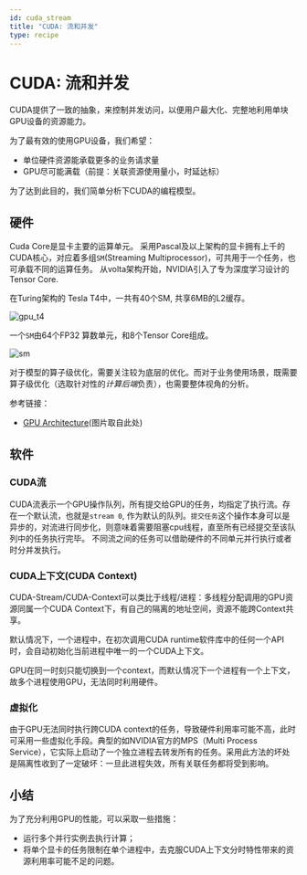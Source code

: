 ```yaml
---
id: cuda_stream
title: "CUDA: 流和并发"
type: recipe
---
```


# CUDA: 流和并发

CUDA提供了一致的抽象，来控制并发访问，以便用户最大化、完整地利用单块GPU设备的资源能力。 



为了最有效的使用GPU设备，我们希望：
- 单位硬件资源能承载更多的业务请求量
- GPU尽可能满载（前提：关联资源使用量小，时延达标）

为了达到此目的，我们简单分析下CUDA的编程模型。
## 硬件

Cuda Core是显卡主要的运算单元。 
采用Pascal及以上架构的显卡拥有上千的CUDA核心，对应着多组`SM`(Streaming Multiprocessor)，可共用于一个任务，也可承载不同的运算任务。
从volta架构开始，NVIDIA引入了专为深度学习设计的Tensor Core. 

在Turing架构的 Tesla T4中，一共有40个SM, 共享6MB的L2缓存。

![gpu_t4](https://tvm.d2l.ai/_images/gpu_t4.svg)

一个`SM`由64个FP32 算数单元，和8个Tensor Core组成。

![sm](https://tvm.d2l.ai/_images/gpu_sm.svg)




对于模型的算子级优化，需要关注较为底层的优化。而对于业务使用场景，既需要算子级优化（选取针对性的*计算后端*负责），也需要整体视角的分析。

参考链接：
- [GPU Architecture](https://tvm.d2l.ai/chapter_gpu_schedules/arch.html)(图片取自此处)

## 软件

### CUDA流
CUDA流表示一个GPU操作队列，所有提交给GPU的任务，均指定了执行流。存在一个默认流，也就是`stream 0`, 作为默认的队列。`提交任务`这个操作本身可以是异步的，对流进行同步化，则意味着需要阻塞cpu线程，直至所有已经提交至该队列中的任务执行完毕。
不同流之间的任务可以借助硬件的不同单元并行执行或者时分并发执行。 

### CUDA上下文(CUDA Context)
CUDA-Stream/CUDA-Context可以类比于线程/进程：多线程分配调用的GPU资源同属一个CUDA Context下，有自己的隔离的地址空间，资源不能跨Context共享。

默认情况下，一个进程中，在初次调用CUDA runtime软件库中的任何一个API时，会自动初始化当前进程中唯一的一个CUDA上下文。

GPU在同一时刻只能切换到一个context，而默认情况下一个进程有一个上下文，故多个进程使用GPU，无法同时利用硬件。

### 虚拟化
由于GPU无法同时执行跨CUDA context的任务，导致硬件利用率可能不高，此时可采用一些虚拟化手段。典型的如NVIDIA官方的MPS（Multi Process Service），它实际上启动了一个独立进程去转发所有的任务。采用此方法的坏处是隔离性收到了一定破坏：一旦此进程失效，所有关联任务都将受到影响。

## 小结
为了充分利用GPU的性能，可以采取一些措施：
- 运行多个并行实例去执行计算；
- 将单个显卡的任务限制在单个进程中，去克服CUDA上下文分时特性带来的资源利用率可能不足的问题。

